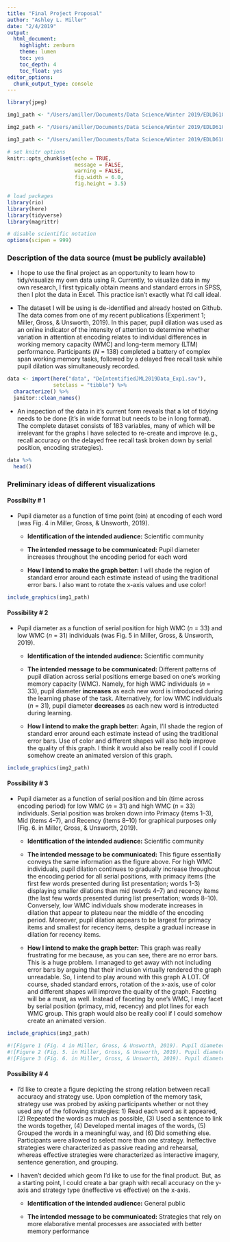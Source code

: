```yaml
---
title: "Final Project Proposal"
author: "Ashley L. Miller"
date: "2/4/2019"
output:
  html_document:
    highlight: zenburn
    theme: lumen
    toc: yes
    toc_depth: 4
    toc_float: yes
editor_options: 
  chunk_output_type: console
---
```


```r

library(jpeg)

img1_path <- "/Users/amiller/Documents/Data Science/Winter 2019/EDLD610_T2_FinalProject/Preliminary graphs/Fig1.jpg"

img2_path <- "/Users/amiller/Documents/Data Science/Winter 2019/EDLD610_T2_FinalProject/Preliminary graphs/Fig2.jpg"

img3_path <- "/Users/amiller/Documents/Data Science/Winter 2019/EDLD610_T2_FinalProject/Preliminary graphs/Fig3.jpg"

```

```r

# set knitr options
knitr::opts_chunk$set(echo = TRUE,
                      message = FALSE,
                      warning = FALSE,
                      fig.width = 6.0,
                      fig.height = 3.5)

# load packages
library(rio)
library(here)
library(tidyverse)
library(magrittr)

# disable scientific notation
options(scipen = 999)

```

### **Description of the data source (must be publicly available)**

  + I hope to use the final project as an opportunity to learn how to tidy/visualize my own data using R. Currently, to visualize data in my own research, I first typically obtain means and standard errors in SPSS, then I plot the data in Excel. This practice isn't exactly what I'd call ideal. 

  + The dataset I will be using is de-identified and already hosted on Github. The data comes from one of my recent publications (Experiment 1; Miller, Gross, & Unsworth, 2019). In this paper, pupil dilation was used as an online indicator of the intensity of attention to determine whether variation in attention at encoding relates to individual differences in working memory capacity (WMC) and long-term memory (LTM) performance. Participants (*N* = 138) completed a battery of complex span working memory tasks, followed by a delayed free recall task while pupil dilation was simultaneously recorded.

```r
data <- import(here("data", "DeIntentifiedJML2019Data_Exp1.sav"),
               setclass = "tibble") %>% 
  characterize() %>%
  janitor::clean_names()
```

  + An inspection of the data in it's current form reveals that a lot of tidying needs to be done (it's in wide format but needs to be in long format). The complete dataset consists of 183 variables, many of which will be irrelevant for the graphs I have selected to re-create and improve (e.g., recall accuracy on the delayed free recall task broken down by serial position, encoding strategies). 

```r
data %>%
  head()
```

### **Preliminary ideas of different visualizations**

#### Possibilty # 1 

  + Pupil diameter as a function of time point (bin) at encoding of each word (was Fig. 4 in Miller, Gross, & Unsworth, 2019).
  
    + **Identification of the intended audience:** Scientific community
    
    + **The intended message to be communicated:** Pupil diameter increases throughout the encoding period for each word
    
    + **How I intend to make the graph better:** I will shade the region of standard error around each estimate instead of using the traditional error bars. I also want to rotate the x-axis values and use color!

```r
include_graphics(img1_path) 
```

#### Possibility # 2 

  + Pupil diameter as a function of serial position for high WMC (*n* = 33) and low WMC (*n* = 31) individuals (was Fig. 5 in Miller, Gross, & Unsworth, 2019).
  
    + **Identification of the intended audience:** Scientific community
    
    + **The intended message to be communicated:** Different patterns of pupil dilation across serial positions emerge based on one's working memory capacity (WMC). Namely, for high WMC individuals (*n* = 33), pupil diameter **increases** as each new word is introduced during the learning phase of the task. Alternatively, for low WMC individuals (*n* = 31), pupil diameter **decreases** as each new word is introducted during learning.
    
    + **How I intend to make the graph better:** Again, I'll shade the region of standard error around each estimate instead of using the traditional error bars. Use of color and different shapes will also help improve the quality of this graph. I think it would also be really cool if I could somehow create an animated version of this graph. 
  
```r
include_graphics(img2_path) 
```

#### Possibility # 3

  + Pupil diameter as a function of serial position and bin (time across encoding period) for low WMC (*n* = 31) and high WMC (*n* = 33) individuals. Serial position was broken down into Primacy (items 1–3), Mid (items 4–7), and Recency (items 8–10) for graphical purposes only (Fig. 6. in Miller, Gross, & Unsworth, 2019).
  
    + **Identification of the intended audience:** Scientific community
    
    + **The intended message to be communicated:** This figure essentially conveys the same information as the figure above. For high WMC individuals, pupil dilation continues to gradually increase throughout the encoding period for all serial positions, with primacy items (the first few words presented during list presentation; words 1-3) displaying smaller dilations than mid (words 4–7) and recency items (the last few words presented during list presentation; words 8–10). Conversely, low WMC individuals show moderate increases in dilation that appear to plateau near the middle of the encoding period. Moreover, pupil dilation appears to be largest for primacy items and smallest for recency items, despite a gradual increase in dilation for recency items.
    
    + **How I intend to make the graph better:** This graph was really frustrating for me because, as you can see, there are no error bars. This is a huge problem. I managed to get away with not including error bars by arguing that their inclusion virtually rendered the graph unreadable. So, I intend to play around with this graph A LOT. Of course, shaded standard errors, rotation of the x-axis, use of color and different shapes will improve the quality of the graph. Faceting will be a must, as well. Instead of faceting by one's WMC, I may facet by serial position (primacy, mid, recency) and plot lines for each WMC group. This graph would also be really cool if I could somehow create an animated version. 

```r
include_graphics(img3_path) 
```

```r
#![Figure 1 (Fig. 4 in Miller, Gross, & Unsworth, 2019). Pupil diameter as a function of time point (bin) at encoding of each word](/Users/amiller/Documents/Data Science/Winter 2019/EDLD610_T2_FinalProject/Preliminary graphs/Fig1.jpg)
#![Figure 2 (Fig. 5. in Miller, Gross, & Unsworth, 2019). Pupil diameter as a function of serial position for high WMC (*n* = 33) and low WMC (*n* = 31) individuals.](/Users/amiller/Documents/Data Science/Winter 2019/EDLD610_T2_FinalProject/Preliminary graphs/Fig2.jpg)
#![Figure 3 (Fig. 6. in Miller, Gross, & Unsworth, 2019). Pupil diameter as a function of serial position and bin (time across encoding period) for low WMC (*n* = 31) and high WMC (*n* = 33) individuals. Serial position was broken down into Primacy (items 1–3), Mid (items 4–7), and Recency (items 8–10) for graphical purposes only.](/Users/amiller/Documents/Data Science/Winter 2019/EDLD610_T2_FinalProject/Preliminary graphs/Fig3.jpg)
```

#### Possibility # 4

  + I'd like to create a figure depicting the strong relation between recall accuracy and strategy use. Upon completion of the memory task, strategy use was probed by asking participants whether or not they used any of the following strategies: 1) Read each word as it appeared, (2) Repeated the words as much as possible, (3) Used a sentence to link the words together, (4) Developed mental images of the words, (5) Grouped the words in a meaningful way, and (6) Did something else. Participants were allowed to select more than one strategy. Ineffective strategies were characterized as passive reading and rehearsal, whereas effective strategies were characterized as interactive imagery, sentence generation, and grouping. 
  
  + I haven't decided which geom I'd like to use for the final product. But, as a starting point, I could create a bar graph with recall accuracy on the y-axis and strategy type (ineffective vs effective) on the x-axis.
  
    + **Identification of the intended audience:** General public
    
    + **The intended message to be communicated:** Strategies that rely on more elaborative mental processes are associated with better memory performance